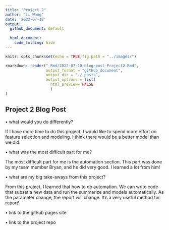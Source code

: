 ```yaml
---
title: "Project 2"
author: "Li Wang"
date: '2022-07-10'
output: 
  github_document: default
   
  html_document:
    code_folding: hide
---
```


```r
knitr::opts_chunk$set(echo = TRUE,fig.path = "../images/")
```

```r
rmarkdown::render("_Rmd/2022-07-10-blog-post-Project2.Rmd", 
                  output_format = "github_document",
                  output_dir = "./_posts",
                  output_options = list(
                    html_preview= FALSE
                    )
)
```

## Project 2 Blog Post


• what would you do differently?

If I have more time to do this project, I would like to spend more effort on feature selection and modeling. I think there would be a better model than we did.


• what was the most difficult part for me?

The most difficult part for me is the automation section. This part was done by my team member Bryan, and he did very good. I learned a lot from him!


• what are my big take-aways from this project?

From this project, I learned that how to do automation. We can write code that subset a new data and run the summarize and models automatically. As the parameter change, the report will change. It's a very useful method for report!


• link to the github pages site

• link to the project repo
